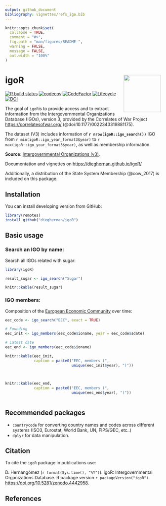 ```yaml
---
output: github_document
bibliography: vignettes/refs_igo.bib
---
```


<!-- README.md is generated from README.Rmd. Please edit that file -->

```r
knitr::opts_chunk$set(
  collapse = TRUE,
  comment = "#>",
  fig.path = "man/figures/README-",
  warning = FALSE,
  message = FALSE,
  out.width = "100%"
)
```

# igoR <img src="man/figures/logo.png" align="right" width="120" />

<!-- badges: start -->
[![R build status](https://github.com/dieghernan/igoR/workflows/R-CMD-check/badge.svg)](https://github.com/dieghernan/igoR/actions)
[![codecov](https://codecov.io/gh/dieghernan/igoR/branch/master/graph/badge.svg?token=UH3VLTTTRE)](https://codecov.io/gh/dieghernan/igoR)
[![CodeFactor](https://www.codefactor.io/repository/github/dieghernan/igor/badge)](https://www.codefactor.io/repository/github/dieghernan/igor)
[![Lifecycle](https://img.shields.io/badge/lifecycle-experimental-orange.svg)](https://www.tidyverse.org/lifecycle/#experimental)
[![DOI](https://img.shields.io/badge/DOI-10.5281%2Fzenodo.4442958-blue)](https://doi.org/10.5281/zenodo.4442958)
<!-- badges: end -->

The goal of `igoR`is to provide access and to extract information from the Intergovernmental Organizations Database (IGOs), version 3, provided by the Correlates of War Project <https://correlatesofwar.org/> (@doi:10.1177/0022343319881175). 

The dataset (V3) includes information of **`r nrow(igoR::igo_search())`** IGO from `r min(igoR::igo_year_format3$year)` to `r max(igoR::igo_year_format3$year)`, as well as 
membership information.

**Source**: [Intergovernmental Organizations (v3)](https://correlatesofwar.org/data-sets/IGOs).


Documentation and vignettes on <https://dieghernan.github.io/igoR/>

Additionally, a distribution of the State System Membership (@cow_2017) is included on this package.

## Installation

You can install developing version from GitHub:

``` r
library(remotes)
install_github("dieghernan/igoR")
```

## Basic usage

### Search an IGO by name:

Search all IGOs related with sugar: 

```r
library(igoR)

result_sugar <- igo_search("Sugar")

```

```r
knitr::kable(result_sugar)
```

### IGO members:

Composition of the [European Economic Community](https://en.wikipedia.org/wiki/European_Economic_Community) over time:

```r

eec_code <- igo_search("EEC", exact = TRUE)

# Founding
eec_init <- igo_members(eec_code$ioname, year = eec_code$sdate)

# Latest date
eec_end <- igo_members(eec_code$ioname)

```

```r
knitr::kable(eec_init,
             caption = paste0("EEC, members (",
                              unique(eec_init$year), ")"))
  
      
```

```r
knitr::kable(eec_end,
             caption = paste0("EEC, members (",
                              unique(eec_end$year), ")"))
             
```



## Recommended packages

- `countrycode` for converting country names and codes across different systems (ISO3, Eurostat, World Bank, UN, FIPS/GEC, etc..)
- `dplyr` for data manipulation.


## Citation

To cite the `igoR` package in publications use:

D. Hernangómez (`r format(Sys.time(), "%Y")`). 
igoR: Intergovernmental Organizations Database. 
R package version `r packageVersion("igoR")`. <https://doi.org/10.5281/zenodo.4442958>.



## References

